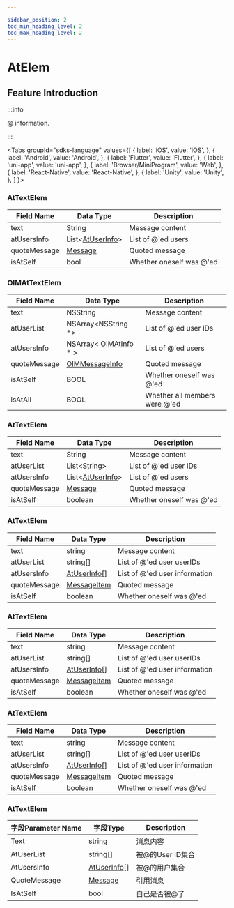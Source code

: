 ```yaml
---

sidebar_position: 2
toc_min_heading_level: 2
toc_max_heading_level: 2
---
```


# AtElem

## Feature Introduction

:::info

@ information.

:::

<Tabs
groupId="sdks-language"
values={[
{ label: 'iOS', value: 'iOS', },
{ label: 'Android', value: 'Android', },
{ label: 'Flutter', value: 'Flutter', },
{ label: 'uni-app', value: 'uni-app', },
{ label: 'Browser/MiniProgram', value: 'Web', },
{ label: 'React-Native', value: 'React-Native', },
{ label: 'Unity', value: 'Unity', },
]
}>

<TabItem value="Flutter">

### AtTextElem

| Field Name   | Data Type                                              | Description                     |
| ------------ | ------------------------------------------------------ | ------------------------------- |
| text         | String                                                 | Message content                 |
| atUsersInfo  | List<[AtUserInfo](/class/message/atInfo.mdx)> | List of @'ed users              |
| quoteMessage | [Message](/class/message/messageInfo.mdx)     | Quoted message                  |
| isAtSelf     | bool                                                   | Whether oneself was @'ed        |

</TabItem>

<TabItem value="iOS">

### OIMAtTextElem

| Field Name   | Data Type                                                      | Description                     |
| ------------ | ------------------------------------------------------------- | ------------------------------- |
| text         | NSString                                                      | Message content                 |
| atUserList   | NSArray<NSString *>                                           | List of @'ed user IDs           |
| atUsersInfo  | NSArray< [OIMAtInfo](/class/message/atInfo.mdx) \* > | List of @'ed users              |
| quoteMessage | [OIMMessageInfo](/class/message/messageInfo.mdx)              | Quoted message                  |
| isAtSelf     | BOOL                                                          | Whether oneself was @'ed        |
| isAtAll      | BOOL                                                          | Whether all members were @'ed   |

</TabItem>

<TabItem value="Android">

### AtTextElem

| Field Name   | Data Type                                              | Description                     |
| ------------ | ------------------------------------------------------ | ------------------------------- |
| text         | String                                                 | Message content                 |
| atUserList   | List<String\>                                           | List of @'ed user IDs           |
| atUsersInfo  | List<[AtUserInfo](/class/message/atInfo.mdx)> | List of @'ed users              |
| quoteMessage | [Message](/class/message/messageInfo.mdx)     | Quoted message                  |
| isAtSelf     | boolean                                                | Whether oneself was @'ed        |

</TabItem>

<TabItem value="Web">

### AtTextElem

| Field Name   | Data Type                                              | Description                     |
| ------------ | ------------------------------------------------------ | ------------------------------- |
| text         | string                                                 | Message content                 |
| atUserList   | string[]                                               | List of @'ed user userIDs       |
| atUsersInfo  | [AtUserInfo](/class/message/atInfo.mdx)[]     | List of @'ed user information   |
| quoteMessage | [MessageItem](/class/message/messageInfo.mdx) | Quoted message                  |
| isAtSelf     | boolean                                                | Whether oneself was @'ed        |

</TabItem>

<TabItem value="uni-app">

### AtTextElem

| Field Name   | Data Type                                              | Description                     |
| ------------ | ------------------------------------------------------ | ------------------------------- |
| text         | string                                                 | Message content                 |
| atUserList   | string[]                                               | List of @'ed user userIDs       |
| atUsersInfo  | [AtUserInfo](/class/message/atInfo.mdx)[]     | List of @'ed user information   |
| quoteMessage | [MessageItem](/class/message/messageInfo.mdx) | Quoted message                  |
| isAtSelf     | boolean                                                | Whether oneself was @'ed        |

</TabItem>

<TabItem value="React-Native">

### AtTextElem

| Field Name   | Data Type                                              | Description                     |
| ------------ | ------------------------------------------------------ | ------------------------------- |
| text         | string                                                 | Message content                 |
| atUserList   | string[]                                               | List of @'ed user userIDs       |
| atUsersInfo  | [AtUserInfo](/class/message/atInfo.mdx)[]     | List of @'ed user information   |
| quoteMessage | [MessageItem](/class/message/messageInfo.mdx) | Quoted message                  |
| isAtSelf     | boolean                                                | Whether oneself was @'ed        |

</TabItem>

<TabItem value="Unity">

### AtTextElem

| 字段Parameter Name      | 字段Type                                               | Description              |
| ------------ | ------------------------------------------------------ | ----------------- |
| Text         | string                                                 | 消息内容          |
| AtUserList   | string[]                                         | 被@的User ID集合 |
| AtUsersInfo  | [AtUserInfo](/class/message/atInfo.mdx)[] | 被@的用户集合     |
| QuoteMessage | [Message](/class/message/messageInfo.mdx)     | 引用消息          |
| IsAtSelf     | bool                                                   | 自己是否被@了     |

</TabItem>

</Tabs>